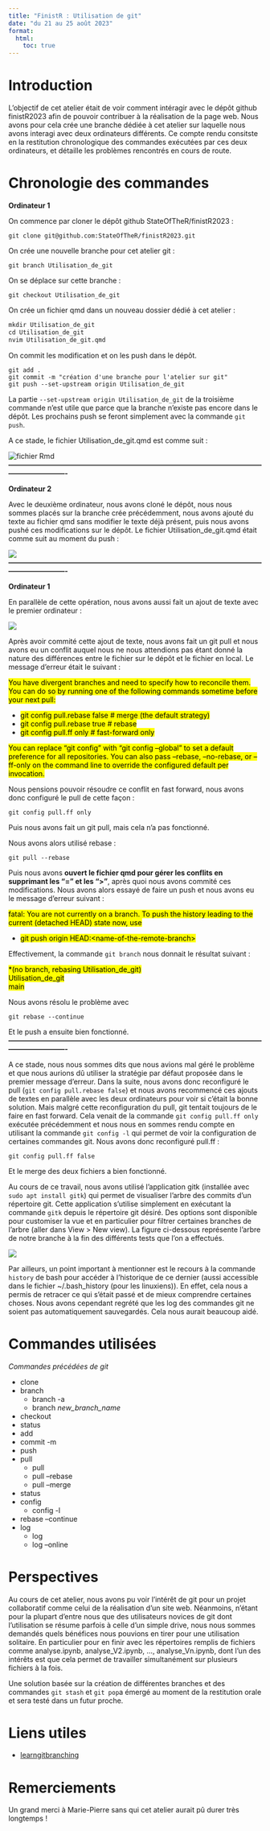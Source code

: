 ```yaml
---
title: "FinistR : Utilisation de git"
date: "du 21 au 25 août 2023"
format: 
  html:
    toc: true
---
```



# Introduction

L'objectif de cet atelier était de voir comment intéragir avec le dépôt github finistR2023 afin de pouvoir contribuer à la réalisation de la page web. Nous avons pour cela crée une branche dédiée à cet atelier sur laquelle nous avons interagi avec deux ordinateurs différents. Ce compte rendu consitste en la restitution chronologique des commandes exécutées par ces deux ordinateurs, et détaille les problèmes rencontrés en cours de route.


# Chronologie des commandes 

**Ordinateur 1**

On commence par cloner le dépôt github StateOfTheR/finistR2023 :
   
``git clone git@github.com:StateOfTheR/finistR2023.git``

On crée une nouvelle branche pour cet atelier git : 

``git branch Utilisation_de_git``

On se déplace sur cette branche : 

``git checkout Utilisation_de_git``

On crée un fichier qmd dans un nouveau dossier dédié à cet atelier : 

```r
mkdir Utilisation_de_git
cd Utilisation_de_git
nvim Utilisation_de_git.qmd
```

On commit les modification et on les push dans le dépôt.

    git add .
    git commit -m "création d'une branche pour l'atelier sur git"
    git push --set-upstream origin Utilisation_de_git 

La partie `--set-upstream origin Utilisation_de_git` de la troisième commande n'est utile que parce que la branche n'existe pas encore dans le dépôt. Les prochains push se feront simplement avec la commande `git push`.

A ce stade, le fichier Utilisation_de_git.qmd est comme suit : 

![](rmd_1.png "fichier Rmd")
**-------------------------------------------------------------------------------------------------------------------------------------**

**Ordinateur 2**

Avec le deuxième ordinateur, nous avons cloné le dépôt, nous nous sommes placés sur la branche crée précédemment, nous avons ajouté du texte au fichier qmd sans modifier le texte déjà présent, puis nous avons pushé ces modifications sur le dépôt. Le fichier Utilisation_de_git.qmd était comme suit au moment du push :   

![](rmd_2.png)
**-------------------------------------------------------------------------------------------------------------------------------------**

**Ordinateur 1**

En parallèle de cette opération, nous avons aussi fait un ajout de texte avec le premier ordinateur : 

![](rmd_3.png)

Après avoir commité cette ajout de texte, nous avons fait un git pull et nous avons eu un conflit auquel nous ne nous attendions pas étant donné la nature des différences entre le fichier sur le dépôt et le fichier en local. Le message d'erreur était le suivant :  

  
<mark style = "background-color:yellow;">You have divergent branches and need to specify how to reconcile them. You can do so by running one of the following commands sometime before your next pull:</mark>

- <mark style = "background-color:yellow;">git config pull.rebase false  # merge (the default strategy)</mark>
- <mark style = "background-color:yellow;">git config pull.rebase true   # rebase</mark>
- <mark style = "background-color:yellow;">git config pull.ff only       # fast-forward only</mark>

<mark style = "background-color:yellow;">You can replace "git config" with "git config --global" to set a default preference for all repositories. You can also pass --rebase, --no-rebase, or --ff-only on the command line to override the configured default per invocation.</mark>


Nous pensions pouvoir résoudre ce conflit en fast forward, nous avons donc configuré le pull de cette façon : 

`git config pull.ff only`

Puis nous avons fait un git pull, mais cela n'a pas fonctionné.
 
Nous avons alors utilisé rebase : 

`git pull --rebase`

Puis nous avons **ouvert le fichier qmd pour gérer les conflits en supprimant les "=" et les ">"**, après quoi nous avons commité ces modifications. Nous avons alors essayé de faire un push et nous avons eu le message d'erreur suivant : 

<mark style = "background-color:yellow;">fatal: You are not currently on a branch. To push the history leading to the current (detached HEAD) state now, use </mark>

- <mark style = "background-color:yellow;">git push origin HEAD:\<name-of-the-remote-branch\> </mark> 

Effectivement, la commande `git branch` nous donnait le résultat suivant : 

<mark style = "background-color:yellow;">*(no branch, rebasing Utilisation_de_git)</mark><br>
<mark style = "background-color:yellow;">Utilisation_de_git</mark><br>
<mark style = "background-color:yellow;">main</mark>

Nous avons résolu le problème avec

`git rebase --continue`

Et le push a ensuite bien fonctionné.
**-------------------------------------------------------------------------------------------------------------------------------------**

A ce stade, nous nous sommes dits que nous avions mal géré le problème et que nous aurions dû utiliser la stratégie par défaut proposée dans le premier message d'erreur. Dans la suite, nous avons donc reconfiguré le pull (`git config pull.rebase false`) et nous avons recommencé ces ajouts de textes en parallèle avec les deux ordinateurs pour voir si c'était la bonne solution. Mais malgré cette reconfiguration du pull, git tentait toujours de le faire en fast forward. Cela venait de la commande `git config pull.ff only` exécutée précédemment et nous nous en sommes rendu compte en utilisant la commande `git config -l` qui permet de voir la configuration de certaines commandes git. Nous avons donc reconfiguré pull.ff :

`git config pull.ff false`

Et le merge des deux fichiers a bien fonctionné. 

Au cours de ce travail, nous avons utilisé l'application gitk (installée avec `sudo apt install gitk`) qui permet de visualiser l'arbre des commits d'un répertoire git. Cette application s'utilise simplement en exécutant la commande `gitk` depuis le répertoire git désiré. Des options sont disponible pour customiser la vue et en particulier pour filtrer certaines branches de l'arbre (aller dans View > New view). La figure ci-dessous représente l'arbre de notre branche à la fin des différents tests que l'on a effectués. 

![](arbre_git_1.png)

Par ailleurs, un point important à mentionner est le recours à la commande `history` de bash pour accéder à l'historique de ce dernier (aussi accessible dans le fichier ~/.bash_history (pour les linuxiens)). En effet, cela nous a permis de retracer ce qui s'était passé et de mieux comprendre certaines choses. Nous avons cependant regrété que les log des commandes git ne soient pas automatiquement sauvegardés. Cela nous aurait beaucoup aidé.


# Commandes utilisées 

*Commandes précédées de git* 

- clone
- branch
  - branch -a
  - branch *new_branch_name*
- checkout
- status
- add
- commit -m 
- push 
- pull
  - pull
  - pull --rebase
  - pull --merge 
- status 
- config 
  - config -l 
- rebase --continue 
- log
  - log 
  - log --online 


# Perspectives 

Au cours de cet atelier, nous avons pu voir l'intérêt de git pour un projet collaboratif comme celui de la réalisation d'un site web. Néanmoins, n'étant pour la plupart d'entre nous que des utilisateurs novices de git dont l'utilisation se résume parfois à celle d'un simple drive, nous nous sommes demandés quels bénéfices nous pouvions en tirer pour une utilisation solitaire. En particulier pour en finir avec les répertoires remplis de fichiers comme analyse.ipynb, analyse_V2.ipynb, ..., analyse_Vn.ipynb, dont l'un des intérêts est que cela permet de travailler simultanément sur plusieurs fichiers à la fois. 

Une solution basée sur la création de différentes branches et des commandes `git stash` et `git pop`a émergé au moment de la restitution orale et sera testé dans un futur proche.

# Liens utiles 

- [learngitbranching](https://learngitbranching.js.org/) 

# Remerciements

Un grand merci à Marie-Pierre sans qui cet atelier aurait pû durer très longtemps !










































